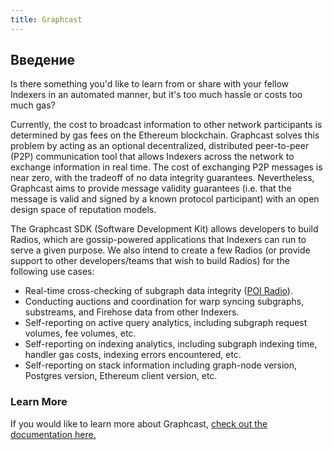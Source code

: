 ```yaml
---
title: Graphcast
---
```


## Введение

Is there something you'd like to learn from or share with your fellow Indexers in an automated manner, but it's too much hassle or costs too much gas?

Currently, the cost to broadcast information to other network participants is determined by gas fees on the Ethereum blockchain. Graphcast solves this problem by acting as an optional decentralized, distributed peer-to-peer (P2P) communication tool that allows Indexers across the network to exchange information in real time. The cost of exchanging P2P messages is near zero, with the tradeoff of no data integrity guarantees. Nevertheless, Graphcast aims to provide message validity guarantees (i.e. that the message is valid and signed by a known protocol participant) with an open design space of reputation models.

The Graphcast SDK (Software Development Kit) allows developers to build Radios, which are gossip-powered applications that Indexers can run to serve a given purpose. We also intend to create a few Radios (or provide support to other developers/teams that wish to build Radios) for the following use cases:

-   Real-time cross-checking of subgraph data integrity ([POI Radio](https://docs.graphops.xyz/graphcast/radios/poi-radio)).
-   Conducting auctions and coordination for warp syncing subgraphs, substreams, and Firehose data from other Indexers.
-   Self-reporting on active query analytics, including subgraph request volumes, fee volumes, etc.
-   Self-reporting on indexing analytics, including subgraph indexing time, handler gas costs, indexing errors encountered, etc.
-   Self-reporting on stack information including graph-node version, Postgres version, Ethereum client version, etc.

### Learn More

If you would like to learn more about Graphcast, [check out the documentation here.](https://docs.graphops.xyz/graphcast/intro)
